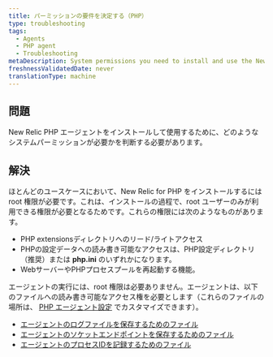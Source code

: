```yaml
---
title: パーミッションの要件を決定する（PHP）
type: troubleshooting
tags:
  - Agents
  - PHP agent
  - Troubleshooting
metaDescription: System permissions you need to install and use the New Relic PHP agent.
freshnessValidatedDate: never
translationType: machine
---
```


## 問題

New Relic PHP エージェントをインストールして使用するために、どのようなシステムパーミッションが必要かを判断する必要があります。

## 解決

ほとんどのユースケースにおいて、New Relic for PHP をインストールするには root 権限が必要です。これは、インストールの過程で、root ユーザーのみが利用できる権限が必要となるためです。これらの権限には次のようなものがあります。

* PHP extensionsディレクトリへのリード/ライトアクセス
* PHPの設定データへの読み書き可能なアクセスは、PHP設定ディレクトリ（推奨）または **php.ini** のいずれかになります。
* WebサーバーやPHPプロセスプールを再起動する機能。

エージェントの実行には、root 権限は必要ありません。エージェントは、以下のファイルへの読み書き可能なアクセス権を必要とします（これらのファイルの場所は、 [PHP エージェント設定](/docs/php/php-agent-phpini-settings) でカスタマイズできます）。

* [エージェントのログファイルを保存するためのファイル](/docs/php/php-agent-phpini-settings#inivar-daemon-logfile)
* [エージェントのソケットエンドポイントを保存するためのファイル](/docs/php/php-agent-phpini-settings#inivar-daemon-port)
* [エージェントのプロセスIDを記録するためのファイル](/docs/php/php-agent-phpini-settings#inivar-daemon-pidfile)
